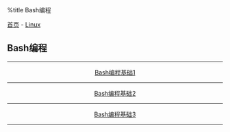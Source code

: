 %title Bash编程

[[../../../index|首页]] - [[../index|Linux]]
==Bash编程==
----
<center>
[[2011-05-05|Bash编程基础1]]
----
[[2011-05-06|Bash编程基础2]]
----
[[2011-09-20|Bash编程基础3]]
</center>
----
